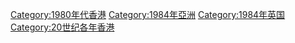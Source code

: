 {{Year by category
| m = 1
| c = 9
| d = 8
| y = 4
| cat = 香港
| sortkey = 1984
| in = 
| parent = 20世纪各年香港
| subcat = 1984年亞洲
}}

[[Category:1980年代香港|Category:1980年代香港]]
[[Category:1984年亞洲|Category:1984年亞洲]]
[[Category:1984年英国|Category:1984年英国]]
[[Category:20世纪各年香港|Category:20世纪各年香港]]